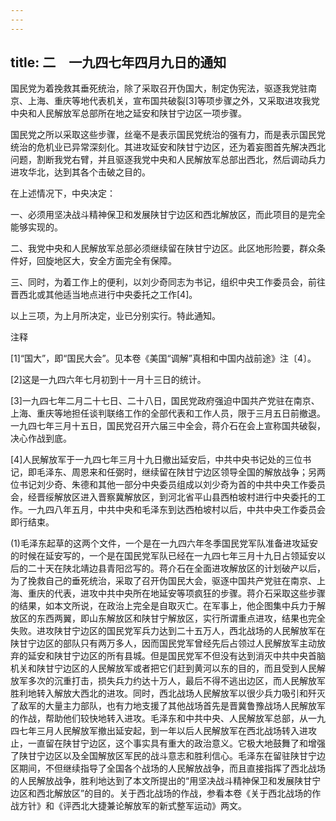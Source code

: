 ```yaml
---
---
---
```

title: 二　一九四七年四月九日的通知
---




国民党为着挽救其垂死统治，除了采取召开伪国大，制定伪宪法，驱逐我党驻南京、上海、重庆等地代表机关，宣布国共破裂[3]等项步骤之外，又采取进攻我党中央和人民解放军总部所在地之延安和陕甘宁边区一项步骤。

国民党之所以采取这些步骤，丝毫不是表示国民党统治的强有力，而是表示国民党统治的危机业已异常深刻化。其进攻延安和陕甘宁边区，还为着妄图首先解决西北问题，割断我党右臂，并且驱逐我党中央和人民解放军总部出西北，然后调动兵力进攻华北，达到其各个击破之目的。

在上述情况下，中央决定：

一、必须用坚决战斗精神保卫和发展陕甘宁边区和西北解放区，而此项目的是完全能够实现的。

二、我党中央和人民解放军总部必须继续留在陕甘宁边区。此区地形险要，群众条件好，回旋地区大，安全方面完全有保障。

三、同时，为着工作上的便利，以刘少奇同志为书记，组织中央工作委员会，前往晋西北或其他适当地点进行中央委托之工作[4]。

以上三项，为上月所决定，业已分别实行。特此通知。

注释

[1]“国大”，即“国民大会”。见本卷《美国“调解”真相和中国内战前途》注〔4〕。

[2]这是一九四六年七月初到十一月十三日的统计。

[3]一九四七年二月二十七日、二十八日，国民党政府强迫中国共产党驻在南京、上海、重庆等地担任谈判联络工作的全部代表和工作人员，限于三月五日前撤退。一九四七年三月十五日，国民党召开六届三中全会，蒋介石在会上宣称国共破裂，决心作战到底。

[4]人民解放军于一九四七年三月十九日撤出延安后，中共中央书记处的三位书记，即毛泽东、周恩来和任弼时，继续留在陕甘宁边区领导全国的解放战争；另两位书记刘少奇、朱德和其他一部分中央委员组成以刘少奇为首的中共中央工作委员会，经晋绥解放区进入晋察冀解放区，到河北省平山县西柏坡村进行中央委托的工作。一九四八年五月，中共中央和毛泽东到达西柏坡村以后，中共中央工作委员会即行结束。

(1)毛泽东起草的这两个文件，一个是在一九四六年冬季国民党军队准备进攻延安的时候在延安写的，一个是在国民党军队已经在一九四七年三月十九日占领延安以后的二十天在陕北靖边县青阳岔写的。蒋介石在全面进攻解放区的计划破产以后，为了挽救自己的垂死统治，采取了召开伪国民大会，驱逐中国共产党驻在南京、上海、重庆的代表，进攻中共中央所在地延安等项疯狂的步骤。蒋介石采取这些步骤的结果，如本文所说，在政治上完全是自取灭亡。在军事上，他企图集中兵力于解放区的东西两翼，即山东解放区和陕甘宁解放区，实行所谓重点进攻，结果也完全失败。进攻陕甘宁边区的国民党军兵力达到二十五万人，西北战场的人民解放军在陕甘宁边区的部队只有两万多人，因而国民党军曾经先后占领过人民解放军主动放弃的延安和陕甘宁边区的所有县城。但是国民党军不但没有达到消灭中共中央首脑机关和陕甘宁边区的人民解放军或者把它们赶到黄河以东的目的，而且受到人民解放军多次的沉重打击，损失兵力约达十万人，最后不得不逃出边区，而人民解放军胜利地转入解放大西北的进攻。同时，西北战场人民解放军以很少兵力吸引和歼灭了敌军的大量主力部队，也有力地支援了其他战场首先是晋冀鲁豫战场人民解放军的作战，帮助他们较快地转入进攻。毛泽东和中共中央、人民解放军总部，从一九四七年三月人民解放军撤出延安起，到一年以后人民解放军在西北战场转入进攻止，一直留在陕甘宁边区，这个事实具有重大的政治意义。它极大地鼓舞了和增强了陕甘宁边区以及全国解放区军民的战斗意志和胜利信心。毛泽东在留驻陕甘宁边区期间，不但继续指导了全国各个战场的人民解放战争，而且直接指挥了西北战场的人民解放战争，胜利地达到了本文所提出的“用坚决战斗精神保卫和发展陕甘宁边区和西北解放区”的目的。关于西北战场的作战，参看本卷《关于西北战场的作战方针》和《评西北大捷兼论解放军的新式整军运动》两文。